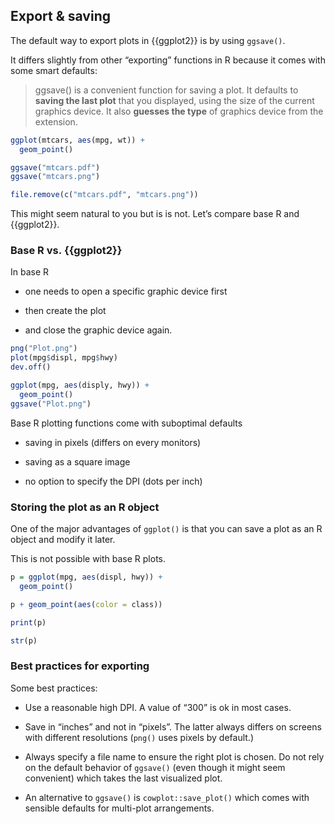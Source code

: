 ## Export & saving

The default way to export plots in {{ggplot2}} is by using `ggsave()`. 

It differs slightly from other "exporting" functions in R because it comes with some smart defaults:

> ggsave() is a convenient function for saving a plot. It defaults to **saving the last plot** that you displayed, using the size of the current graphics device. It also **guesses the type** of graphics device from the extension.

```r
ggplot(mtcars, aes(mpg, wt)) + 
  geom_point()
```

```r
ggsave("mtcars.pdf")
ggsave("mtcars.png")
```

```r
file.remove(c("mtcars.pdf", "mtcars.png"))
```

This might seem natural to you but is is not.
Let's compare base R and {{ggplot2}}.

### Base R vs. {{ggplot2}}

In base R

- one needs to open a specific graphic device first

- then create the plot 

- and close the graphic device again.

```r
png("Plot.png")
plot(mpg$displ, mpg$hwy)
dev.off()
```

```r
ggplot(mpg, aes(disply, hwy)) +
  geom_point()
ggsave("Plot.png")
```

Base R plotting functions come with suboptimal defaults

- saving in pixels (differs on every monitors)

- saving as a square image

- no option to specify the DPI (dots per inch)

### Storing the plot as an R object

One of the major advantages of `ggplot()` is that you can save a plot as an R object and modify it later.

This is not possible with base R plots.

```r
p = ggplot(mpg, aes(displ, hwy)) +
  geom_point()

p + geom_point(aes(color = class))

print(p)
```

```r
str(p)
```

### Best practices for exporting

Some best practices:

- Use a reasonable high DPI. A value of "300" is ok in most cases.

- Save in "inches" and not in "pixels". The latter always differs on screens with different resolutions (`png()` uses pixels by default.)

- Always specify a file name to ensure the right plot is chosen. Do not rely on the default behavior of `ggsave()` (even though it might seem convenient) which takes the last visualized plot.

- An alternative to `ggsave()` is `cowplot::save_plot()` which comes with sensible defaults for multi-plot arrangements.
